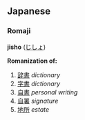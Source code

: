 == Japanese ==

=== Romaji ===
'''jisho''' ([[じしょ]])

'''Romanization of:'''
#[[辞書]] ''dictionary''
#[[字書]] ''dictionary''
#[[自書]] ''personal writing''
#[[自署]] ''signature''
#[[地所]] ''estate''
